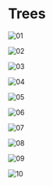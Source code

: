 # Trees

![01](https://cloud-gyk731vro-lachlan-jc.vercel.app/01.jpeg)

![02](https://cloud-gyk731vro-lachlan-jc.vercel.app/02.jpeg)

![03](https://cloud-gyk731vro-lachlan-jc.vercel.app/03.jpeg)

![04](https://cloud-gyk731vro-lachlan-jc.vercel.app/04.jpeg)

![05](https://cloud-gyk731vro-lachlan-jc.vercel.app/05.jpeg)

![06](https://cloud-gyk731vro-lachlan-jc.vercel.app/06.jpeg)

![07](https://cloud-gyk731vro-lachlan-jc.vercel.app/07.jpeg)

![08](https://cloud-gyk731vro-lachlan-jc.vercel.app/08.jpeg)

![09](https://cloud-gyk731vro-lachlan-jc.vercel.app/09.jpeg)

![10](https://cloud-gyk731vro-lachlan-jc.vercel.app/10.jpeg)
